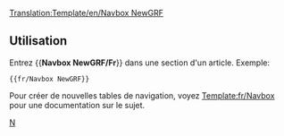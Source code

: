 <noinclude>[[Translation:Template/en/Navbox NewGRF]]</noinclude><noinclude>
</noinclude>{{fr/Navbox|navbar = off
|state = off

|name  = NewGRF
|group1 = NewGRF
|list1  = {{en/Nowrap begin}} [[fr/Manual/NewGRF|Documentation générale]] <!--[[Documentation NewGRF]]
                 -->{{en/·w}} [[fr/Fonctionnalités NewGRF|Fonctionnalités]] <!--
                 -->{{en/·w}} [[fr/À faire NewGRF|Liste à faire]] <!--
                 -->{{en/·w}} [[fr/Manual/NewGRF|Options]] <!--
                 -->{{en/·w}} [[fr/Community/NewGRF/Main Page|Liste des NewGRFs fonctionnant]] <!--
                 -->{{en/·w}} [[fr/Archive/Lists/Ensembles NewGRF|Liste des ensembles NewGRF]]<!--
                 -->{{en/·w}} [[fr/Archive/Community/FAQ NewGRF|FAQ]] {{en/Nowrap end}}
}}
<noinclude>
==Utilisation==
Entrez <nowiki>{{</nowiki>'''Navbox NewGRF/Fr'''<nowiki>}}</nowiki> dans une section d'un article. Exemple:
<pre>{{fr/Navbox NewGRF}}</pre>

Pour créer de nouvelles tables de navigation, voyez [[Template:fr/Navbox]] pour une documentation sur le sujet.
[[Category:fr/Navigation|N]]
</noinclude>